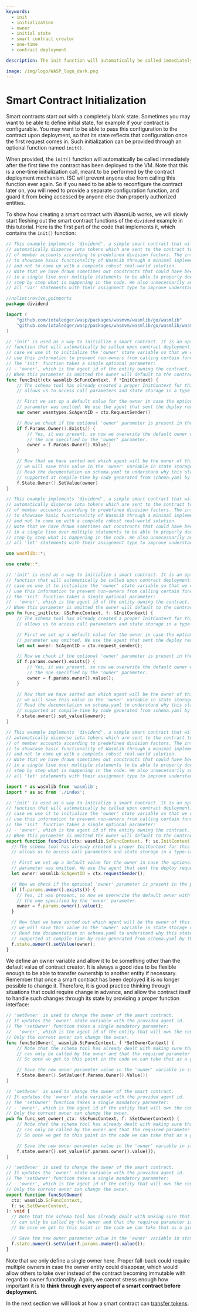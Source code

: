 ```yaml
---
keywords:
  - init
  - initialization
  - owner
  - initial state
  - smart contract creator
  - one-time
  - contract deployment

description: The init function will automatically be called immediately after the first time the contract has been deployed to the VM. This is a one-time initialization call, meant to be performed by the contract deployment mechanism.

image: /img/logo/WASP_logo_dark.png
---
```



# Smart Contract Initialization

Smart contracts start out with a completely blank state. Sometimes you may want to be able
to define initial state, for example if your contract is configurable. You may want to be
able to pass this configuration to the contract upon deployment, so that its state
reflects that configuration once the first request comes in. Such initialization can be
provided through an optional function named `init()`.

When provided, the `init()` function will automatically be called immediately after the
first time the contract has been deployed to the VM. Note that this is a one-time
initialization call, meant to be performed by the contract deployment mechanism. ISC will
prevent anyone else from calling this function ever again. So if you need to be able to
reconfigure the contract later on, you will need to provide a separate configuration
function, and guard it from being accessed by anyone else than properly authorized
entities.

To show how creating a smart contract with WasmLib works, we will slowly start fleshing
out the smart contract functions of the `dividend` example in this tutorial. Here is the
first part of the code that implements it, which contains the `init()` function:

<Tabs groupId="language">

<TabItem value="go" label="Go">

```go
// This example implements 'dividend', a simple smart contract that will
// automatically disperse iota tokens which are sent to the contract to a group
// of member accounts according to predefined division factors. The intent is
// to showcase basic functionality of WasmLib through a minimal implementation
// and not to come up with a complete robust real-world solution.
// Note that we have drawn sometimes out constructs that could have been done
// in a single line over multiple statements to be able to properly document
// step by step what is happening in the code. We also unnecessarily annotate
// all 'var' statements with their assignment type to improve understanding.

//nolint:revive,goimports
package dividend

import (
	"github.com/iotaledger/wasp/packages/wasmvm/wasmlib/go/wasmlib"
	"github.com/iotaledger/wasp/packages/wasmvm/wasmlib/go/wasmlib/wasmtypes"
)

// 'init' is used as a way to initialize a smart contract. It is an optional
// function that will automatically be called upon contract deployment. In this
// case we use it to initialize the 'owner' state variable so that we can later
// use this information to prevent non-owners from calling certain functions.
// The 'init' function takes a single optional parameter:
// - 'owner', which is the agent id of the entity owning the contract.
// When this parameter is omitted the owner will default to the contract creator.
func funcInit(ctx wasmlib.ScFuncContext, f *InitContext) {
	// The schema tool has already created a proper InitContext for this function that
	// allows us to access call parameters and state storage in a type-safe manner.

	// First we set up a default value for the owner in case the optional 'owner'
	// parameter was omitted. We use the agent that sent the deploy request.
	var owner wasmtypes.ScAgentID = ctx.RequestSender()

	// Now we check if the optional 'owner' parameter is present in the params map.
	if f.Params.Owner().Exists() {
		// Yes, it was present, so now we overwrite the default owner with
		// the one specified by the 'owner' parameter.
		owner = f.Params.Owner().Value()
	}

	// Now that we have sorted out which agent will be the owner of this contract
	// we will save this value in the 'owner' variable in state storage on the host.
	// Read the documentation on schema.yaml to understand why this state variable is
	// supported at compile-time by code generated from schema.yaml by the schema tool.
	f.State.Owner().SetValue(owner)
}
```

</TabItem>
<TabItem value="rust" label="Rust">

```rust
// This example implements 'dividend', a simple smart contract that will
// automatically disperse iota tokens which are sent to the contract to a group
// of member accounts according to predefined division factors. The intent is
// to showcase basic functionality of WasmLib through a minimal implementation
// and not to come up with a complete robust real-world solution.
// Note that we have drawn sometimes out constructs that could have been done
// in a single line over multiple statements to be able to properly document
// step by step what is happening in the code. We also unnecessarily annotate
// all 'let' statements with their assignment type to improve understanding.

use wasmlib::*;

use crate::*;

// 'init' is used as a way to initialize a smart contract. It is an optional
// function that will automatically be called upon contract deployment. In this
// case we use it to initialize the 'owner' state variable so that we can later
// use this information to prevent non-owners from calling certain functions.
// The 'init' function takes a single optional parameter:
// - 'owner', which is the agent id of the entity owning the contract.
// When this parameter is omitted the owner will default to the contract creator.
pub fn func_init(ctx: &ScFuncContext, f: &InitContext) {
    // The schema tool has already created a proper InitContext for this function that
    // allows us to access call parameters and state storage in a type-safe manner.

    // First we set up a default value for the owner in case the optional 'owner'
    // parameter was omitted. We use the agent that sent the deploy request.
    let mut owner: ScAgentID = ctx.request_sender();

    // Now we check if the optional 'owner' parameter is present in the params map.
    if f.params.owner().exists() {
        // Yes, it was present, so now we overwrite the default owner with
        // the one specified by the 'owner' parameter.
        owner = f.params.owner().value();
    }

    // Now that we have sorted out which agent will be the owner of this contract
    // we will save this value in the 'owner' variable in state storage on the host.
    // Read the documentation on schema.yaml to understand why this state variable is
    // supported at compile-time by code generated from schema.yaml by the schema tool.
    f.state.owner().set_value(&owner);
}
```

</TabItem>
<TabItem value="typescript" label="Typescript">

```ts
// This example implements 'dividend', a simple smart contract that will
// automatically disperse iota tokens which are sent to the contract to a group
// of member accounts according to predefined division factors. The intent is
// to showcase basic functionality of WasmLib through a minimal implementation
// and not to come up with a complete robust real-world solution.
// Note that we have drawn sometimes out constructs that could have been done
// in a single line over multiple statements to be able to properly document
// step by step what is happening in the code. We also unnecessarily annotate
// all 'let' statements with their assignment type to improve understanding.

import * as wasmlib from 'wasmlib';
import * as sc from './index';

// 'init' is used as a way to initialize a smart contract. It is an optional
// function that will automatically be called upon contract deployment. In this
// case we use it to initialize the 'owner' state variable so that we can later
// use this information to prevent non-owners from calling certain functions.
// The 'init' function takes a single optional parameter:
// - 'owner', which is the agent id of the entity owning the contract.
// When this parameter is omitted the owner will default to the contract creator.
export function funcInit(ctx: wasmlib.ScFuncContext, f: sc.InitContext): void {
  // The schema tool has already created a proper InitContext for this function that
  // allows us to access call parameters and state storage in a type-safe manner.

  // First we set up a default value for the owner in case the optional 'owner'
  // parameter was omitted. We use the agent that sent the deploy request.
  let owner: wasmlib.ScAgentID = ctx.requestSender();

  // Now we check if the optional 'owner' parameter is present in the params map.
  if (f.params.owner().exists()) {
    // Yes, it was present, so now we overwrite the default owner with
    // the one specified by the 'owner' parameter.
    owner = f.params.owner().value();
  }

  // Now that we have sorted out which agent will be the owner of this contract
  // we will save this value in the 'owner' variable in state storage on the host.
  // Read the documentation on schema.yaml to understand why this state variable is
  // supported at compile-time by code generated from schema.yaml by the schema tool.
  f.state.owner().setValue(owner);
}
```

</TabItem>
</Tabs>

We define an owner variable and allow it to be something other than the default value of
contract creator. It is always a good idea to be flexible enough to be able to transfer
ownership to another entity if necessary. Remember that once a smart contract has been
deployed it is no longer possible to change it. Therefore, it is good practice thinking
through situations that could require change in advance, and allow the contract itself to
handle such changes through its state by providing a proper function interface:

<Tabs groupId="language">

<TabItem value="go" label="Go">

```go
// 'setOwner' is used to change the owner of the smart contract.
// It updates the 'owner' state variable with the provided agent id.
// The 'setOwner' function takes a single mandatory parameter:
// - 'owner', which is the agent id of the entity that will own the contract.
// Only the current owner can change the owner.
func funcSetOwner(_ wasmlib.ScFuncContext, f *SetOwnerContext) {
	// Note that the schema tool has already dealt with making sure that this function
	// can only be called by the owner and that the required parameter is present.
	// So once we get to this point in the code we can take that as a given.

	// Save the new owner parameter value in the 'owner' variable in state storage.
	f.State.Owner().SetValue(f.Params.Owner().Value())
}
```

</TabItem>
<TabItem value="rust" label="Rust">

```rust
// 'setOwner' is used to change the owner of the smart contract.
// It updates the 'owner' state variable with the provided agent id.
// The 'setOwner' function takes a single mandatory parameter:
// - 'owner', which is the agent id of the entity that will own the contract.
// Only the current owner can change the owner.
pub fn func_set_owner(_ctx: &ScFuncContext, f: &SetOwnerContext) {
    // Note that the schema tool has already dealt with making sure that this function
    // can only be called by the owner and that the required parameter is present.
    // So once we get to this point in the code we can take that as a given.

    // Save the new owner parameter value in the 'owner' variable in state storage.
    f.state.owner().set_value(&f.params.owner().value());
}
```

</TabItem>
<TabItem value="typescript" label="Typescript">

```ts
// 'setOwner' is used to change the owner of the smart contract.
// It updates the 'owner' state variable with the provided agent id.
// The 'setOwner' function takes a single mandatory parameter:
// - 'owner', which is the agent id of the entity that will own the contract.
// Only the current owner can change the owner.
export function funcSetOwner(
  ctx: wasmlib.ScFuncContext,
  f: sc.SetOwnerContext,
): void {
  // Note that the schema tool has already dealt with making sure that this function
  // can only be called by the owner and that the required parameter is present.
  // So once we get to this point in the code we can take that as a given.

  // Save the new owner parameter value in the 'owner' variable in state storage.
  f.state.owner().setValue(f.params.owner().value());
}
```

</TabItem>
</Tabs>

Note that we only define a single owner here. Proper fall-back could require multiple
owners in case the owner entity could disappear, which would allow others to take over
instead of the contract becoming immutable with regard to owner functionality. Again, we
cannot stress enough how important it is to **think through every aspect of a smart
contract before deployment**.

In the next section we will look at how a smart contract can
[transfer tokens](transfers.mdx).
